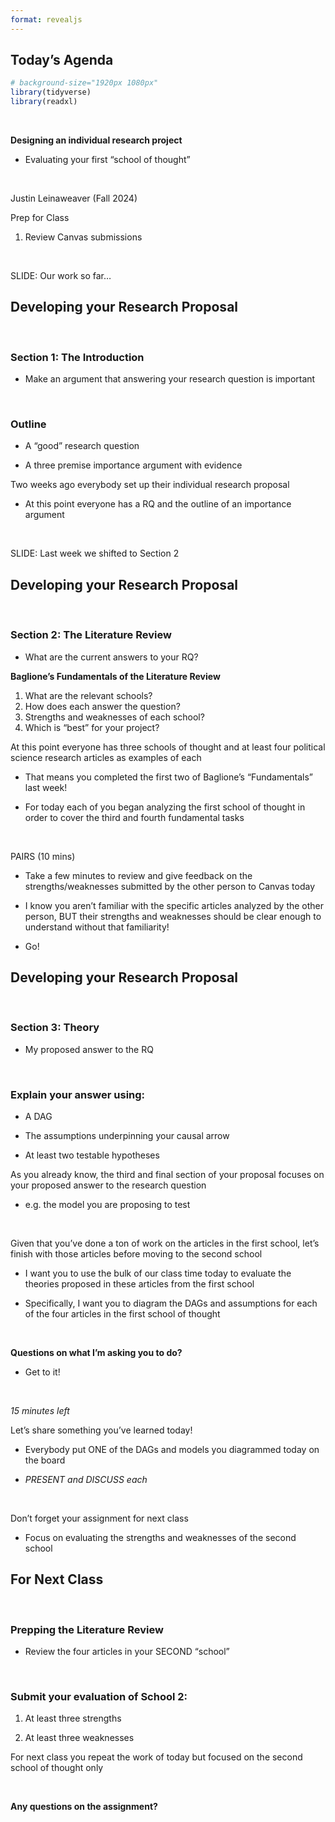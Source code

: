 ```yaml
---
format: revealjs
---
```


## Today's Agenda {background-image="Images/Background-Rally_v2.png" .center}

```r
# background-size="1920px 1080px"
library(tidyverse)
library(readxl)
```

<br>

::: {.r-fit-text}

**Designing an individual research project**

- Evaluating your first "school of thought"

:::

<br>

::: r-stack
Justin Leinaweaver (Fall 2024)
:::

::: notes
Prep for Class

1. Review Canvas submissions

<br>

SLIDE: Our work so far...

:::


## Developing your Research Proposal {background-image="Images/Background-Rally_v2.png" .center}

<br>

### Section 1: The Introduction

- Make an argument that answering your research question is important

<br>

### Outline

- A "good" research question

- A three premise importance argument with evidence

::: notes

Two weeks ago everybody set up their individual research proposal 

- At this point everyone has a RQ and the outline of an importance argument

<br>

SLIDE: Last week we shifted to Section 2

:::


## Developing your Research Proposal {background-image="Images/Background-Rally_v2.png" .center}

<br>

### Section 2: The Literature Review

- What are the current answers to your RQ?

::: {.r-fit-text}
**Baglione's Fundamentals of the Literature Review**
:::

1. What are the relevant schools?
2. How does each answer the question?
3. Strengths and weaknesses of each school?
4. Which is "best" for your project?

::: notes

At this point everyone has three schools of thought and at least four political science research articles as examples of each

- That means you completed the first two of Baglione's "Fundamentals" last week!

- For today each of you began analyzing the first school of thought in order to cover the third and fourth fundamental tasks

<br>

PAIRS (10 mins)

- Take a few minutes to review and give feedback on the strengths/weaknesses submitted by the other person to Canvas today

- I know you aren't familiar with the specific articles analyzed by the other person, BUT their strengths and weaknesses should be clear enough to understand without that familiarity!

- Go!

:::




## Developing your Research Proposal {background-image="Images/Background-Rally_v2.png" .center}

<br>

### Section 3: Theory

- My proposed answer to the RQ

<br>

### Explain your answer using:

- A DAG

- The assumptions underpinning your causal arrow

- At least two testable hypotheses

::: notes

As you already know, the third and final section of your proposal focuses on your proposed answer to the research question

- e.g. the model you are proposing to test

<br>

Given that you've done a ton of work on the articles in the first school, let's finish with those articles before moving to the second school

- I want you to use the bulk of our class time today to evaluate the theories proposed in these articles from the first school

- Specifically, I want you to diagram the DAGs and assumptions for each of the four articles in the first school of thought

<br>

**Questions on what I'm asking you to do?**

- Get to it!

<br>

*15 minutes left*

Let's share something you've learned today!

- Everybody put ONE of the DAGs and models you diagrammed today on the board

- *PRESENT and DISCUSS each*

<br>

Don't forget your assignment for next class

- Focus on evaluating the strengths and weaknesses of the second school

:::



## For Next Class {background-image="Images/background-blue_triangles_flipped.png" .center}

<br>

### Prepping the Literature Review

- Review the four articles in your SECOND "school"

<br>

### Submit your evaluation of School 2:
    
1. At least three strengths
    
2. At least three weaknesses

::: notes

For next class you repeat the work of today but focused on the second school of thought only

<br>

**Any questions on the assignment?**

:::

